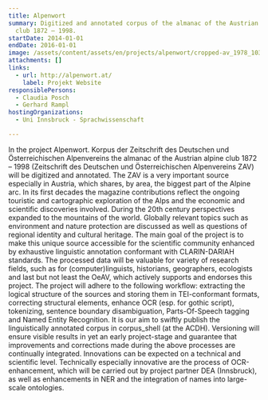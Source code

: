 ```yaml
---
title: Alpenwort
summary: Digitized and annotated corpus of the almanac of the Austrian alpine
  club 1872 – 1998.
startDate: 2014-01-01
endDate: 2016-01-01
image: /assets/content/assets/en/projects/alpenwort/cropped-av_1978_103-247_neu.png
attachments: []
links:
  - url: http://alpenwort.at/
    label: Projekt Website
responsiblePersons:
  - Claudia Posch
  - Gerhard Rampl
hostingOrganizations:
  - Uni Innsbruck - Sprachwissenschaft

---
```

In the project Alpenwort. Korpus der Zeitschrift des Deutschen und Österreichischen Alpenvereins the almanac of the Austrian alpine club 1872 – 1998 (Zeitschrift des Deutschen und Österreichischen Alpenvereins ZAV) will be digitized and annotated. The ZAV is a very important source especially in Austria, which shares, by area, the biggest part of the Alpine arc. In its first decades the magazine contributions reflect the ongoing touristic and cartographic exploration of the Alps and the economic and scientific discoveries involved. During the 20th century perspectives expanded to the mountains of the world. Globally relevant topics such as environment and nature protection are discussed as well as questions of regional identity and cultural heritage. The main goal of the project is to make this unique source accessible for the scientific community enhanced by exhaustive linguistic annotation conformant with CLARIN-DARIAH standards. The processed data will be valuable for variety of research fields, such as for (computer)linguists, historians, geographers, ecologists and last but not least the OeAV, which actively supports and endorses this project. The project will adhere to the following workflow: extracting the logical structure of the sources and storing them in TEI-conformant formats, correcting structural elements, enhance OCR (esp. for gothic script), tokenizing, sentence boundary disambiguation, Parts-Of-Speech tagging and Named Entity Recognition. It is our aim to swiftly publish the linguistically annotated corpus in corpus\_shell (at the ACDH). Versioning will ensure visible results in yet an early project-stage and guarantee that improvements and corrections made during the above processes are continually integrated. Innovations can be expected on a technical and scientific level. Technically especially innovative are the process of OCR-enhancement, which will be carried out by project partner DEA (Innsbruck), as well as enhancements in NER and the integration of names into large-scale ontologies.
